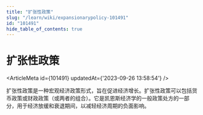 ```yaml
---
title: "扩张性政策"
slug: "/learn/wiki/expansionarypolicy-101491"
id: "101491"
hide_table_of_contents: true
---
```



# 扩张性政策

<ArticleMeta id={101491} updatedAt={'2023-09-26 13:58:54'} />
<div className='border-solid border-b border-t-0 my-4 border-[var(--ifm-color-gray-300)]' />

扩张性政策是一种宏观经济政策形式，旨在促进经济增长。扩张性政策可以包括货币政策或财政政策（或两者的组合）。它是凯恩斯经济学的一般政策处方的一部分，用于经济放缓和衰退期间，以减轻经济周期的负面影响。

